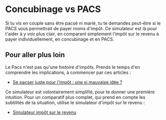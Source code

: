 
# Concubinage vs PACS

Si tu vis en couple sans être pacsé ni marié, tu te demandes peut-être si le PACS vous permettrait de payer moins d'impôt. Ce simulateur est là pour t'aider à y voir plus clair, en comparant simplement l'impôt sur le revenu à payer individuellement, en concubinage et en PACS.

<Simulateur path="/o/akimeo/s/concubinage-vs-pacs" />

## Pour aller plus loin

Le Pacs n'est pas qu'une histoire d'impôts. Prends le temps d'en comprendre les implications, à commencer par ces articles :

- [Se pacser juste pour l'impôt : une si mauvaise idée ?](/blog/2025/07/22/se-pacser-pour-impot-bonne-idee)

Ce simulateur est volontairement simplifié, pour te donner une première intuition. Pour un comparatif plus complet, qui prend en compte les subtilités de ta situation, utilise le simulateur d'impôt sur le revenu :

- [Simulateur impôt sur le revenu](./impot-revenu.mdx)
